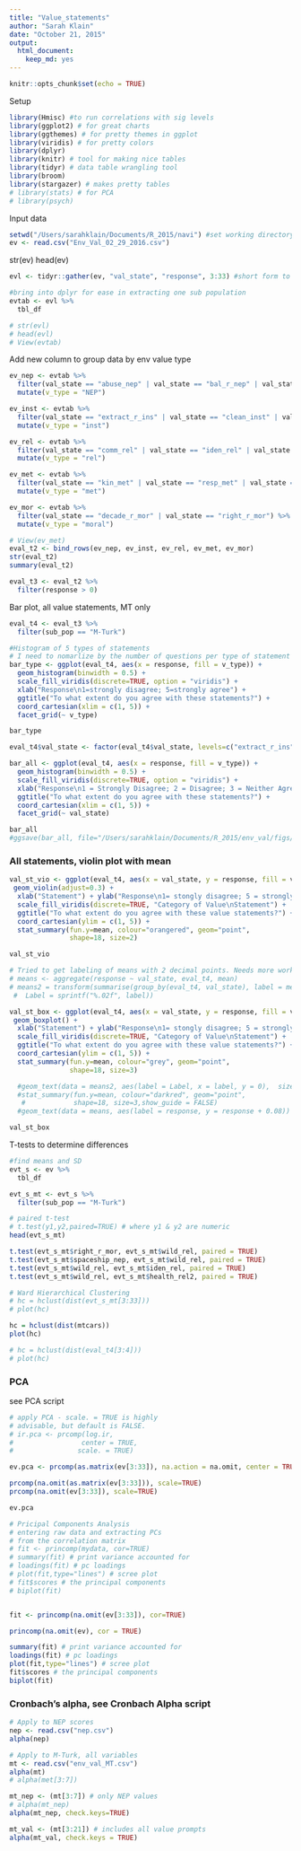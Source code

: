 ```yaml
---
title: "Value_statements"
author: "Sarah Klain"
date: "October 21, 2015"
output: 
  html_document: 
    keep_md: yes
---
```


```r
knitr::opts_chunk$set(echo = TRUE)
```

Setup

```r
library(Hmisc) #to run correlations with sig levels
library(ggplot2) # for great charts
library(ggthemes) # for pretty themes in ggplot
library(viridis) # for pretty colors
library(dplyr)
library(knitr) # tool for making nice tables
library(tidyr) # data table wrangling tool
library(broom)
library(stargazer) # makes pretty tables
# library(stats) # for PCA
# library(psych)
```

Input data
```r
setwd("/Users/sarahklain/Documents/R_2015/navi") #set working directory
ev <- read.csv("Env_Val_02_29_2016.csv")
```

str(ev)
head(ev)

```r
evl <- tidyr::gather(ev, "val_state", "response", 3:33) #short form to long form data for ease in analysis

#bring into dplyr for ease in extracting one sub population
evtab <- evl %>%
  tbl_df

# str(evl)
# head(evl)
# View(evtab)
```

Add new column to group data by env value type

```r
ev_nep <- evtab %>% 
  filter(val_state == "abuse_nep" | val_state == "bal_r_nep" | val_state == "crisis_r_nep" | val_state == "spaceship_nep" | val_state == "bau_nep") %>% 
  mutate(v_type = "NEP")

ev_inst <- evtab %>% 
  filter(val_state == "extract_r_ins" | val_state == "clean_inst" | val_state == "loss_r_ins") %>% 
  mutate(v_type = "inst")

ev_rel <- evtab %>% 
  filter(val_state == "comm_rel" | val_state == "iden_rel" | val_state == "kin_rel" | val_state == "wild_rel" | val_state == "health_rel2" | val_state == "other_rel" ) %>% 
  mutate(v_type = "rel")

ev_met <- evtab %>% 
  filter(val_state == "kin_met" | val_state == "resp_met" | val_state == "iden_met" | val_state == "other_met") %>% 
  mutate(v_type = "met")

ev_mor <- evtab %>% 
  filter(val_state == "decade_r_mor" | val_state == "right_r_mor") %>% 
  mutate(v_type = "moral")

# View(ev_met)
eval_t2 <- bind_rows(ev_nep, ev_inst, ev_rel, ev_met, ev_mor)
str(eval_t2)
summary(eval_t2)

eval_t3 <- eval_t2 %>% 
  filter(response > 0)
```


Bar plot, all value statements, MT only

```r
eval_t4 <- eval_t3 %>% 
  filter(sub_pop == "M-Turk")

#Histogram of 5 types of statements
# I need to nomarlize by the number of questions per type of statement
bar_type <- ggplot(eval_t4, aes(x = response, fill = v_type)) +
  geom_histogram(binwidth = 0.5) +
  scale_fill_viridis(discrete=TRUE, option = "viridis") +
  xlab("Response\n1=strongly disagree; 5=strongly agree") +
  ggtitle("To what extent do you agree with these statements?") +
  coord_cartesian(xlim = c(1, 5)) +
  facet_grid(~ v_type)

bar_type
```

```r
eval_t4$val_state <- factor(eval_t4$val_state, levels=c("extract_r_ins" ,"loss_r_ins","clean_inst","kin_met", "resp_met", "iden_met","other_met", "decade_r_mor","right_r_mor", "abuse_nep", "bal_r_nep", "crisis_r_nep", "spaceship_nep", "bau_nep", "comm_rel", "wild_rel", "iden_rel", "kin_rel", "health_rel2", "other_rel"))

bar_all <- ggplot(eval_t4, aes(x = response, fill = v_type)) +
  geom_histogram(binwidth = 0.5) +
  scale_fill_viridis(discrete=TRUE, option = "viridis") +
  xlab("Response\n1 = Strongly Disagree; 2 = Disagree; 3 = Neither Agree nor Disagree;\n4 = Agree; 5 = Strongly Agree") +
  ggtitle("To what extent do you agree with these statements?") +
  coord_cartesian(xlim = c(1, 5)) +
  facet_grid(~ val_state)

bar_all
#ggsave(bar_all, file="/Users/sarahklain/Documents/R_2015/env_val/figs/bar_all.pdf")
```
 
### All statements, violin plot with mean

```r

val_st_vio <- ggplot(eval_t4, aes(x = val_state, y = response, fill = v_type)) +
 geom_violin(adjust=0.3) +
  xlab("Statement") + ylab("Response\n1= stongly disagree; 5 = strongly agree") +
  scale_fill_viridis(discrete=TRUE, "Category of Value\nStatement") +
  ggtitle("To what extent do you agree with these value statements?") +
  coord_cartesian(ylim = c(1, 5)) +
  stat_summary(fun.y=mean, colour="orangered", geom="point", 
               shape=18, size=2)  

val_st_vio
```



```r
# Tried to get labeling of means with 2 decimal points. Needs more work. 
# means <- aggregate(response ~ val_state, eval_t4, mean)
# means2 = transform(summarise(group_by(eval_t4, val_state), label = mean(response)), 
 #  Label = sprintf("%.02f", label))

val_st_box <- ggplot(eval_t4, aes(x = val_state, y = response, fill = v_type)) +
 geom_boxplot() +
  xlab("Statement") + ylab("Response\n1= stongly disagree; 5 = strongly agree") +
  scale_fill_viridis(discrete=TRUE, "Category of Value\nStatement") +
  ggtitle("To what extent do you agree with these value statements?") +
  coord_cartesian(ylim = c(1, 5)) +
  stat_summary(fun.y=mean, colour="grey", geom="point", 
               shape=18, size=3)  

  #geom_text(data = means2, aes(label = Label, x = label, y = 0),  size=10)
  #stat_summary(fun.y=mean, colour="darkred", geom="point", 
   #            shape=18, size=3,show_guide = FALSE) 
  #geom_text(data = means, aes(label = response, y = response + 0.08))

val_st_box
```

T-tests to determine differences
```r
#find means and SD
evt_s <- ev %>%
  tbl_df

evt_s_mt <- evt_s %>%
  filter(sub_pop == "M-Turk")

# paired t-test
# t.test(y1,y2,paired=TRUE) # where y1 & y2 are numeric
head(evt_s_mt)

t.test(evt_s_mt$right_r_mor, evt_s_mt$wild_rel, paired = TRUE)
t.test(evt_s_mt$spaceship_nep, evt_s_mt$wild_rel, paired = TRUE)
t.test(evt_s_mt$wild_rel, evt_s_mt$iden_rel, paired = TRUE)
t.test(evt_s_mt$wild_rel, evt_s_mt$health_rel2, paired = TRUE)
```

```r
# Ward Hierarchical Clustering
# hc = hclust(dist(evt_s_mt[3:33]))
# plot(hc)

hc = hclust(dist(mtcars))
plot(hc)

# hc = hclust(dist(eval_t4[3:4]))
# plot(hc)
```


### PCA
see PCA script

```r
# apply PCA - scale. = TRUE is highly 
# advisable, but default is FALSE. 
# ir.pca <- prcomp(log.ir,
#                 center = TRUE,
#                scale. = TRUE) 

ev.pca <- prcomp(as.matrix(ev[3:33]), na.action = na.omit, center = TRUE, scale = TRUE) 

prcomp(na.omit(as.matrix(ev[3:33])), scale=TRUE)
prcomp(na.omit(ev[3:33]), scale=TRUE) 

ev.pca

# Pricipal Components Analysis
# entering raw data and extracting PCs 
# from the correlation matrix 
# fit <- princomp(mydata, cor=TRUE)
# summary(fit) # print variance accounted for 
# loadings(fit) # pc loadings 
# plot(fit,type="lines") # scree plot 
# fit$scores # the principal components
# biplot(fit)


fit <- princomp(na.omit(ev[3:33]), cor=TRUE)

princomp(na.omit(ev), cor = TRUE)

summary(fit) # print variance accounted for 
loadings(fit) # pc loadings 
plot(fit,type="lines") # scree plot 
fit$scores # the principal components
biplot(fit)
```


### Cronbach's alpha, see Cronbach Alpha script

```r
# Apply to NEP scores
nep <- read.csv("nep.csv")
alpha(nep)

# Apply to M-Turk, all variables
mt <- read.csv("env_val_MT.csv")
alpha(mt)
# alpha(met[3:7])

mt_nep <- (mt[3:7]) # only NEP values
# alpha(mt_nep)
alpha(mt_nep, check.keys=TRUE)

mt_val <- (mt[3:21]) # includes all value prompts
alpha(mt_val, check.keys = TRUE)
```

